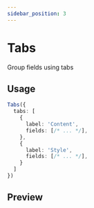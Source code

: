 ```yaml
---
sidebar_position: 3
---
```


# Tabs

Group fields using tabs

## Usage

```ts
Tabs({
  tabs: [
    {
      label: 'Content',
      fields: [/* ... */],
    },
    {
      label: 'Style',
      fields: [/* ... */],
    }
  ]
})
```

## Preview


<TabsPreview />

